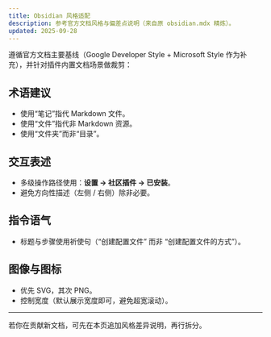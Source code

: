 ```yaml
---
title: Obsidian 风格适配
description: 参考官方文档风格与偏差点说明（来自原 obsidian.mdx 精炼）。
updated: 2025-09-28
---
```


遵循官方文档主要基线（Google Developer Style + Microsoft Style 作为补充），并针对插件内置文档场景做裁剪：

## 术语建议

- 使用“笔记”指代 Markdown 文件。
- 使用“文件”指代非 Markdown 资源。
- 使用“文件夹”而非“目录”。

## 交互表述

- 多级操作路径使用：**设置 → 社区插件 → 已安装**。
- 避免方向性描述（左侧 / 右侧）除非必要。

## 指令语气

- 标题与步骤使用祈使句（“创建配置文件” 而非 “创建配置文件的方式”）。

## 图像与图标

- 优先 SVG，其次 PNG。
- 控制宽度（默认展示宽度即可，避免超宽滚动）。

---
若你在贡献新文档，可先在本页追加风格差异说明，再行拆分。 
